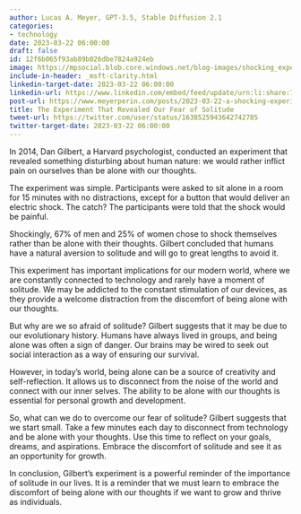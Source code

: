 ```yaml
---
author: Lucas A. Meyer, GPT-3.5, Stable Diffusion 2.1
categories:
- technology
date: 2023-03-22 06:00:00
draft: false
id: 12f6b065f93ab89b026dbe7824a924eb
image: https://mpsocial.blob.core.windows.net/blog-images/shocking_experiment.png
include-in-header: _msft-clarity.html
linkedin-target-date: 2023-03-22 06:00:00
linkedin-url: https://www.linkedin.com/embed/feed/update/urn:li:share:7044291645067988992
post-url: https://www.meyerperin.com/posts/2023-03-22-a-shocking-experiment.html
title: The Experiment That Revealed Our Fear of Solitude
tweet-url: https://twitter.com/user/status/1638525943642742785
twitter-target-date: 2023-03-22 06:00:00
---
```


In 2014, Dan Gilbert, a Harvard psychologist, conducted an experiment that revealed something disturbing about human nature: we would rather inflict pain on ourselves than be alone with our thoughts.

The experiment was simple. Participants were asked to sit alone in a room for 15 minutes with no distractions, except for a button that would deliver an electric shock. The catch? The participants were told that the shock would be painful.

Shockingly, 67% of men and 25% of women chose to shock themselves rather than be alone with their thoughts. Gilbert concluded that humans have a natural aversion to solitude and will go to great lengths to avoid it.

This experiment has important implications for our modern world, where we are constantly connected to technology and rarely have a moment of solitude. We may be addicted to the constant stimulation of our devices, as they provide a welcome distraction from the discomfort of being alone with our thoughts.

But why are we so afraid of solitude? Gilbert suggests that it may be due to our evolutionary history. Humans have always lived in groups, and being alone was often a sign of danger. Our brains may be wired to seek out social interaction as a way of ensuring our survival.

However, in today's world, being alone can be a source of creativity and self-reflection. It allows us to disconnect from the noise of the world and connect with our inner selves. The ability to be alone with our thoughts is essential for personal growth and development.

So, what can we do to overcome our fear of solitude? Gilbert suggests that we start small. Take a few minutes each day to disconnect from technology and be alone with your thoughts. Use this time to reflect on your goals, dreams, and aspirations. Embrace the discomfort of solitude and see it as an opportunity for growth.

In conclusion, Gilbert's experiment is a powerful reminder of the importance of solitude in our lives. It is a reminder that we must learn to embrace the discomfort of being alone with our thoughts if we want to grow and thrive as individuals.
